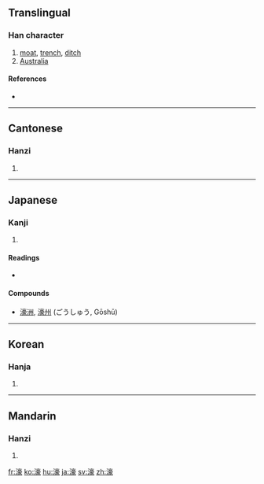 ==Translingual==

===Han character===
{{Han char|rn=85|rad=水|as=14|sn=17|four=3013<sub>2</sub>|canj=水卜口人 (EYRO)}}

# [[moat]], [[trench]], [[ditch]]
# [[Australia]]

====References====
* {{Han ref|kx=0656.060|dkj=18502|dj=1066.110|hdz=31771.090|uh=6FE0|ud=28640|bh=C0DA|bd=49370}}

----

==Cantonese==

===Hanzi===
{{yue-hanzi|jyut=|y=hou4}}

# {{defn|Cantonese}}

----

==Japanese==

===Kanji===
{{ja-kanji|grade=|rs=水14}}

# {{defn|Japanese}}

====Readings====
* {{ja-readings|on=[[ごう]] (gō)|kun=[[ほり]] (hori)}}

====Compounds====
* [[濠洲]], [[濠州]] (ごうしゅう, Gōshū)

----

==Korean==

===Hanja===
{{ko-hanja|hangeul=호|eumhun=|rv=ho|mr=ho|y=ho}}

# {{defn|Korean}}

----

==Mandarin==

===Hanzi===
{{cmn-hanzi|pin=[[ér]] ([[er2]]), [[háo]] ([[hao2]]), [[nuán]] ([[nuan2]]), [[nuò]] ([[nuo4]]), [[ruǎn]] ([[ruan3]])|wg=erh<sup>2</sup>, hao<sup>2</sup>, nuan<sup>2</sup>, no<sup>4</sup>, juan<sup>3</sup>}}

# {{defn|Mandarin}}

[[fr:濠]]
[[ko:濠]]
[[hu:濠]]
[[ja:濠]]
[[sv:濠]]
[[zh:濠]]
